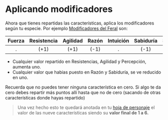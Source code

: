 
# Aplicando modificadores

Ahora que tienes repartidas las características, aplica los modificadores según tu especie.
Por ejemplo [Modificadores del Feral](/docs/list-species/feral#mod) son:

| Fuerza | Resistencia | Agilidad | Razón | Intuición | Sabiduría | Social | Percepción | Voluntad |
| :----: | :---------: | :------: | :---: | :-------: | :-------: | :----: | :--------: | :------: |
|   .    |    (+1)     |   (+1)   | (-1)  |     .     |   (-1)    |   .    |    (+1)    |    .     |


- Cualquier valor repartido en Resistencias, Agilidad y Percepción, aumenta uno.
- Cualquier valor que habias puesto en Razón y Sabiduría, se ve reducido en uno.

<Callout type="warning">
  Recuerda que no puedes tener ninguna característica en cero. Si algo te da
  cero debes repartir más puntos allí hasta que no de cero (sacando de otras
  características donde hayas repartido)
</Callout>

> Una vez hecho esto te quedará anotada en tu [hoja de personaje](/docs/to-print) el valor de las nueve
> características siendo su **valor final de 1 a 6.**
